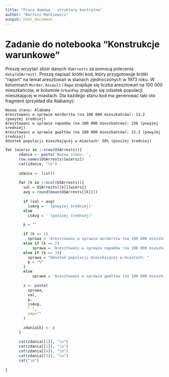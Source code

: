 ```yaml
---
title: "Praca domowa - struktury kontrolne"
author: "Bartosz Maćkiewicz"
output: html_document
---
```


# Zadanie do notebooka "Konstrukcje warunkowe"

Proszę wczytać zbiór danych `USArrests` za pomocą polecenia `data(USArrest)`. Proszę napisać krótki kod, który przygotowuje krótki "raport" na temat aresztowań w stanach zjednoczonych w 1973 roku. W kolumnach `Murder`, `Assault` i `Rape` znajduje się liczba aresztowań na 100 000 mieszkańców, w kolumnie `UrbanPop` znajduje się odsetek populacji mieszkającej w miastach. Dla każdego stanu kod ma generować taki oto fragment (przykład dla Alabamy):

```         
Nazwa stanu: Alabama
Aresztowani w sprawie morderstw (na 100 000 mieszkańców): 13.2 (powyżej średniej)
Aresztowani w sprawie napadów (na 100 000 mieszkańców): 236 (powyżej średniej)
Aresztowani w sprawie gwałtów (na 100 000 mieszkańców): 21.2 (powyżej średniej)
Odsetek populacji mieszkającej w miastach: 58% (poniżej średniej)
```

```r


for (wiersz in 1:nrow(USArrests)){
      zdanie <- paste('Nazwa stanu: ', 
      row.names(USArrests)[wiersz])
      cat(zdanie, "\n")
      
      zdania <- list()
      
      for (k in 1:ncol(USArrests)){
        val = USArrests[[k]][wiersz]
        avg = round(mean(USArrests[[k]]))
  
        if (val > avg)
          isAvg = ' (powyżej średniej)'
        else
          isAvg = ' (poniżej średniej)'

        p = ""
        
        if (k == 1)
          sprawa = 'Aresztowani w sprawie morderstw (na 100 000 mieszkańców): '
        else if (k == 2)
            sprawa = 'Aresztowani w sprawie napadów (na 100 000 mieszkańców): '
        else if (k == 3){
          sprawa = "Odsetek populacji mieszkającej w miastach: "
          p = "%"
        }
        else
            sprawa = 'Aresztowani w sprawie gwałtów (na 100 000 mieszkańców): '
        
        z <- paste(
          sprawa,
          val, 
          p,
          isAvg,
          " ",
          sep=""
        )
        
        zdania[k] <- z
      }
      
      cat(zdania[[1]], "\n")
      cat(zdania[[2]], "\n")
      cat(zdania[[4]], "\n")
      cat(zdania[[3]], "\n")
      cat("\n")
      
}
```
